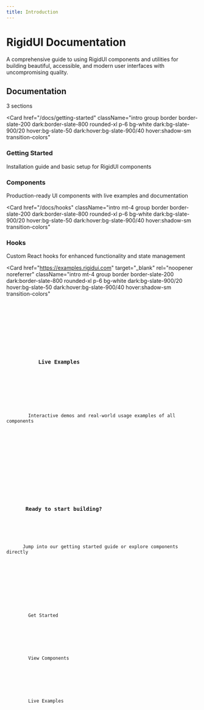 ```yaml
---
title: Introduction
---
```



<div className="mb-12 md:mb-16 text-center flex flex-col intro gap-4">
  <h1 className="text-4xl sm:text-5xl font-extrabold text-slate-900 dark:text-slate-50">
    RigidUI Documentation
  </h1>
  <p className="text-slate-600 dark:text-slate-400 max-w-3xl mx-auto text-base sm:text-lg leading-relaxed">
    A comprehensive guide to using RigidUI components and utilities for building
    beautiful, accessible, and modern user interfaces with uncompromising
    quality.
  </p>
</div>
<div className="flex items-center intro mb-8">
  <h2 className="text-2xl sm:text-3xl font-bold text-slate-800 dark:text-slate-100">
    Documentation
  </h2>
  <div className="ml-4 h-px bg-slate-200 dark:bg-slate-700/50 grow"></div>
  <Badge
    variant="outline"
    className="ml-3 px-2.5 text-sm border-slate-300 dark:border-slate-700 text-slate-600 dark:text-slate-300 bg-white dark:bg-slate-800"
  >
    3 sections
  </Badge>
</div>

<Card
  href="/docs/getting-started"
  className="intro group border border-slate-200 dark:border-slate-800 rounded-xl p-6 bg-white dark:bg-slate-900/20 hover:bg-slate-50 dark:hover:bg-slate-900/40 hover:shadow-sm transition-colors"
>
  <div className="flex items-start gap-4">
    <div className="flex h-12 w-12 items-center justify-center rounded-lg bg-slate-100 dark:bg-slate-800 shrink-0">
      <BookOpen className="h-6 w-6 text-slate-700 dark:text-slate-300" />
    </div>
    <div className="flex-1 min-w-0">
      <div className="flex items-center justify-between">
        <h3 className="text-xl font-semibold text-slate-800 dark:text-slate-100 group-hover:text-slate-900 dark:group-hover:text-slate-100 transition-colors">
          Getting Started
        </h3>
        <ArrowRight className="w-5 h-5 text-slate-400 dark:text-slate-500 group-hover:text-slate-700 dark:group-hover:text-slate-300 group-hover:translate-x-1 transition-all shrink-0" />
      </div>
      <p className="text-slate-600 dark:text-slate-400 mt-2 text-sm leading-relaxed">
        Installation guide and basic setup for RigidUI components
      </p>
    </div>
  </div>
</Card>
<Card
  href="/docs/components"
  className="intro mt-4 group border border-slate-200 dark:border-slate-800 rounded-xl p-6 bg-white dark:bg-slate-900/20 hover:bg-slate-50 dark:hover:bg-slate-900/40 hover:shadow-sm transition-colors"
>
  <div className="flex items-start gap-4">
    <div className="flex h-12 w-12 items-center justify-center rounded-lg bg-slate-100 dark:bg-slate-800 shrink-0">
      <Component className="h-6 w-6 text-slate-700 dark:text-slate-300" />
    </div>
    <div className="flex-1 min-w-0">
      <div className="flex items-center justify-between">
        <h3 className="text-xl font-semibold text-slate-800 dark:text-slate-100 group-hover:text-slate-900 dark:group-hover:text-slate-100 transition-colors">
          Components
        </h3>
        <ArrowRight className="w-5 h-5 text-slate-400 dark:text-slate-500 group-hover:text-slate-700 dark:group-hover:text-slate-300 group-hover:translate-x-1 transition-all shrink-0" />
      </div>
      <p className="text-slate-600 dark:text-slate-400 mt-2 text-sm leading-relaxed">
        Production-ready UI components with live examples and documentation
      </p>
    </div>
  </div>
</Card>

<Card
  href="/docs/hooks"
  className="intro mt-4 group border border-slate-200 dark:border-slate-800 rounded-xl p-6 bg-white dark:bg-slate-900/20 hover:bg-slate-50 dark:hover:bg-slate-900/40 hover:shadow-sm transition-colors"
>
  <div className="flex items-start gap-4">
    <div className="flex h-12 w-12 items-center justify-center rounded-lg bg-slate-100 dark:bg-slate-800 shrink-0">
      <Zap className="h-6 w-6 text-slate-700 dark:text-slate-300" />
    </div>
    <div className="flex-1 min-w-0">
      <div className="flex items-center justify-between">
        <h3 className="text-xl font-semibold text-slate-800 dark:text-slate-100 group-hover:text-slate-900 dark:group-hover:text-slate-100 transition-colors">
  Hooks
     </h3>
        <ArrowRight className="w-5 h-5 text-slate-400 dark:text-slate-500 group-hover:text-slate-700 dark:group-hover:text-slate-300 group-hover:translate-x-1 transition-all shrink-0" />
      </div>
      <p className="text-slate-600 dark:text-slate-400 mt-2 text-sm leading-relaxed">
        Custom React hooks for enhanced functionality and state management
      </p>
    </div>

  </div>
</Card>

<Card
  href="https://examples.rigidui.com"
  target="_blank"
  rel="noopener noreferrer"
  className="intro mt-4 group border border-slate-200 dark:border-slate-800 rounded-xl p-6 bg-white dark:bg-slate-900/20 hover:bg-slate-50 dark:hover:bg-slate-900/40 hover:shadow-sm transition-colors"
>
  <div className="flex items-start gap-4">
    <div className="flex h-12 w-12 items-center justify-center rounded-lg bg-slate-100 dark:bg-slate-800 shrink-0">
      <Code className="h-6 w-6 text-slate-700 dark:text-slate-300" />
    </div>
    <div className="flex-1 min-w-0">
      <div className="flex items-center justify-between">
        <h3 className="text-xl font-semibold text-slate-800 dark:text-slate-100 group-hover:text-slate-900 dark:group-hover:text-slate-100 transition-colors">
          Live Examples
        </h3>
        <ArrowRight className="w-5 h-5 text-slate-400 dark:text-slate-500 group-hover:text-slate-700 dark:group-hover:text-slate-300 group-hover:translate-x-1 transition-all shrink-0" />
      </div>
      <p className="text-slate-600 dark:text-slate-400 mt-2 text-sm leading-relaxed">
        Interactive demos and real-world usage examples of all components
      </p>
    </div>
  </div>
</Card>

<div className="intro mt-8 border border-slate-200 dark:border-slate-900 rounded-xl p-8">
  <div className="text-center mb-6">
    <h3 className="text-xl font-semibold text-slate-800 dark:text-slate-100 mb-2">
      Ready to start building?
    </h3>
    <p className="text-slate-600 dark:text-slate-400 text-sm">
      Jump into our getting started guide or explore components directly
    </p>
  </div>
  <div className="flex flex-col sm:flex-row gap-4 justify-center">
    <Card
      href="/docs/getting-started"
      className="flex items-center bg-primary text-primary-foreground rounded-lg font-medium hover:bg-primary/90 transition-colors"
    >
      <div className="inline-flex items-center justify-center gap-2 text-black">
        <BookOpen className="w-4 h-4" />
        Get Started
      </div>
    </Card>
    <Card
      href="/docs/components"
      className="flex items-center border border-slate-300 dark:border-slate-700 rounded-lg hover:bg-slate-50 dark:hover:bg-slate-800 transition-colors"
    >
      <div className="inline-flex items-center justify-center gap-2 text-white">
        <Component className="w-4 h-4" />
        View Components
      </div>
    </Card>
    <Card
      href="https://examples.rigidui.com"
      target="_blank"
      className="flex items-center border border-emerald-300 dark:border-emerald-700 bg-emerald-50 dark:bg-emerald-900/20 rounded-lg hover:bg-emerald-100 dark:hover:bg-emerald-900/30 transition-colors"
    >
      <div className="inline-flex items-center justify-center gap-2 text-emerald-700 dark:text-emerald-300">
        <Zap className="w-4 h-4" />
        Live Examples
      </div>
    </Card>
  </div>
</div>
